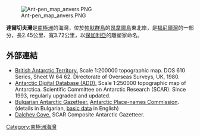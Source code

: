 [[Image:Ant-pen_map_anvers.PNG|thumb]]

{{coord|64|34|20|S|63|09|20|W|display=title}}

'''達爾切夫灣'''是[[南極洲|南極洲]]的海灣，位於[[帕默群島|帕默群島]]的[[昂韋爾島|昂韋爾島]]東北岸，是[[福尼爾灣|福尼爾灣]]的一部分，長2.45公里、寬3.72公里，以[[保加利亞|保加利亞]]的雕塑家命名。

==外部連結==
* [http://data.aad.gov.au/aadc/mapcat/display_map.cfm?map_id=3217 British Antarctic Territory.] {{Wayback|url=http://data.aad.gov.au/aadc/mapcat/display_map.cfm?map_id=3217 |date=20131110123643 }}  Scale 1:200000 topographic map.  DOS 610 Series, Sheet W 64 62.  Directorate of Overseas Surveys, UK, 1980.
* [http://www.add.scar.org Antarctic Digital Database (ADD).] {{Wayback|url=http://www.add.scar.org/ |date=20170305000653 }} Scale 1:250000 topographic map of Antarctica. Scientific Committee on Antarctic Research (SCAR). Since 1993, regularly upgraded and updated.
* [http://apcbg.org/gazet-bg.doc Bulgarian Antarctic Gazetteer.] {{Wayback|url=http://apcbg.org/gazet-bg.doc |date=20160206203828 }} [[Antarctic_Place-names_Commission|Antarctic Place-names Commission]]. (details in Bulgarian, [http://apcbg.org/gazet.htm basic data] {{Wayback|url=http://apcbg.org/gazet.htm |date=20160304071225 }} in English)
* [https://data.aad.gov.au/aadc/gaz/scar/display_name.cfm?gaz_id=137759 Dalchev Cove.] {{Wayback|url=https://data.aad.gov.au/aadc/gaz/scar/display_name.cfm?gaz_id=137759 |date=20181205003308 }} SCAR Composite Antarctic Gazetteer.

{{Antarctica-geo-stub}}
[[Category:南極洲海灣|Category:南極洲海灣]]